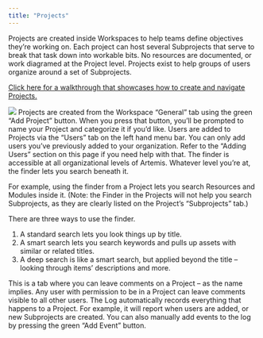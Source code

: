 ```yaml
---
title: "Projects"
---
```

Projects are created inside Workspaces to help teams define objectives they’re working on. Each project can host several Subprojects that serve to break that task down into workable bits. No resources are documented, or work diagramed at the Project level. Projects exist to help groups of users organize around a set of Subprojects. 

[Click here for a walkthrough that showcases how to create and navigate Projects.](https://app.storylane.io/share/novsc08rimix)

<Frame caption="This is a screenshot from inside a Project, you can see all the Subprojects displayed">
  <img src="https://d27n7fycrsusaz.cloudfront.net/project+screenshot.JPG" />
</Frame>
<AccordionGroup>
<Accordion title="Creating a Project">
Projects are created from the Workspace “General” tab using the green “Add Project” button. When you press that button, you’ll be prompted to name your Project and categorize it if you’d like. 
</Accordion>

<Accordion title="Adding users to a Project">
Users are added to Projects via the “Users” tab on the left hand menu bar. You can only add users you’ve previously added to your organization. Refer to the “Adding Users” section on this page if you need help with that. 
</Accordion>
  
<Accordion title="Finder">
The finder is accessible at all organizational levels of Artemis. Whatever level you’re at, the finder lets you search beneath it.
  
For example, using the finder from a Project lets you search Resources and Modules inside it. (Note: the Finder in the Projects will not help you search Subprojects, as they are clearly listed on the Project’s “Subprojects” tab.)

There are three ways to use the finder. 
1. A standard search lets you look things up by title.
2. A smart search lets you search keywords and pulls up assets with similar or related titles. 
3. A deep search is like a smart search, but applied beyond the title – looking through items’ descriptions and more.
</Accordion>
  
<Accordion title="Comments">
This is a tab where you can leave comments on a Project – as the name implies. Any user with permission to be in a Project can leave comments visible to all other users. 
</Accordion>
  
<Accordion title="Event Log">
The Log automatically records everything that happens to a Project. For example, it will report when users are added, or new Subprojects are created. You can also manually add events to the log by pressing the green “Add Event” button. 
</Accordion>
</AccordionGroup>
